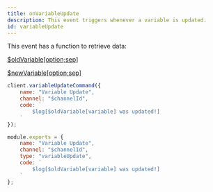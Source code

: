 ```yaml
---
title: onVariableUpdate
description: This event triggers whenever a variable is updated.
id: variableUpdate
---
```



<Aside title="Functions">

This event has a function to retrieve data:

[$oldVariable[option;sep]](/functions/oldvariable)

[$newVariable[option;sep]](/functions/newvariable)

</Aside>

<Example>
<div slot="default">

```js
client.variableUpdateCommand({
    name: "Variable Update",
    channel: "$channelId",
    code: `
        $log[$oldVariable[variable] was updated!]
    `
});
```

</div>
<div slot="handler">

```js
module.exports = {
    name: "Variable Update",
    channel: "$channelId",
    type: "variableUpdate",
    code: `
        $log[$oldVariable[variable] was updated!]
    `
};
```

</div>
</Example>